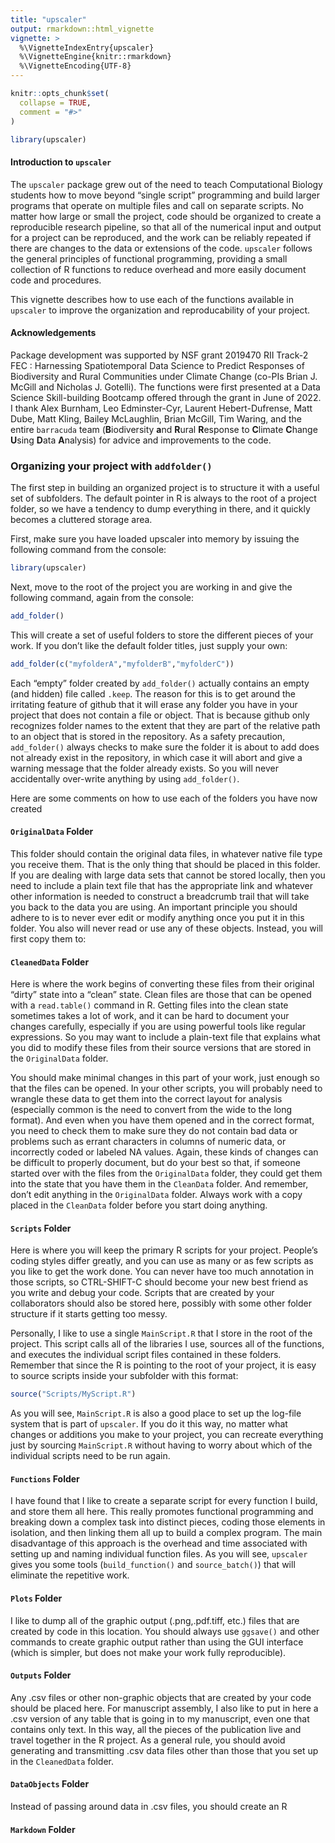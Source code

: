 ```yaml
---
title: "upscaler"
output: rmarkdown::html_vignette
vignette: >
  %\VignetteIndexEntry{upscaler}
  %\VignetteEngine{knitr::rmarkdown}
  %\VignetteEncoding{UTF-8}
---
```


```r
knitr::opts_chunk$set(
  collapse = TRUE,
  comment = "#>"
)
```

```r
library(upscaler)
```

#### Introduction to `upscaler`
The `upscaler` package grew out of the need to teach Computational Biology students how to move beyond "single script" programming and build larger programs that operate on multiple files and call on separate scripts. No matter how large or small the project, code should be organized to create a reproducible research pipeline, so that all of the numerical input and output for a project can be reproduced, and the work can be reliably repeated if there are changes to the data or extensions of the code. `upscaler` follows the general principles of functional programming, providing a small collection of R functions to reduce overhead and more easily document code and procedures. 

This vignette describes how to use each of the functions available in `upscaler` to improve the organization and reproducability of your project. 

#### Acknowledgements
Package development was supported by NSF grant 2019470 RII Track-2 FEC : Harnessing Spatiotemporal Data Science to Predict Responses of Biodiversity and Rural Communities under Climate Change (co-PIs Brian J. McGill and Nicholas J. Gotelli). The functions were first presented at a Data Science Skill-building Bootcamp offered through the grant in June of 2022. I thank Alex Burnham, Leo Edminster-Cyr, Laurent Hebert-Dufrense, Matt Dube, Matt Kling, Bailey McLaughlin, Brian McGill, Tim Waring, and the entire `barracuda` team (**B**iodiversity **a**nd **R**ural **R**esponse to **C**limate **C**hange **U**sing **D**ata **A**nalysis) for advice and improvements to the code.

### Organizing your project with `addfolder()`

The first step in building an organized project is to structure it with a useful set of subfolders. The default pointer in R is always to the root of a project folder, so we have a tendency to dump everything in there, and it quickly becomes a cluttered storage area. 

First, make sure you have loaded upscaler into memory by issuing the following command from the console:

```r
library(upscaler)
```

Next, move to the root of the project you are working in and give the following command, again from the console:

```r
add_folder()
```
This will create a set of useful folders to store the different pieces of your work. If you don't like the default folder titles, just supply your own:

```r
add_folder(c("myfolderA","myfolderB","myfolderC"))

```

Each "empty" folder created by `add_folder()` actually contains an empty (and hidden) file called `.keep`. The reason for this is to get around the irritating feature of github that it will erase any folder you have in your project that does not contain a file or object. That is because github only recognizes folder names to the extent that they are part of the relative path to an object that is stored in the repository. As a safety precaution, `add_folder()` always checks to make sure the folder it is about to add does not already exist in the repository, in which case it will abort and give a warning message that the folder already exists. So you will never accidentally over-write anything by using `add_folder()`.

Here are some comments on how to use each of the folders you have now created

#### `OriginalData` Folder

This folder should contain the original data files, in whatever native file type you receive them. That is the only thing that should be placed in this folder. If you are dealing with large data sets that cannot be stored locally, then you need to include a plain text file that has the appropriate link and whatever other information is needed to construct a breadcrumb trail that will take you back to the data you are using. An important principle you should adhere to is to never ever edit or modify anything once you put it in this folder. You also will never read or use any of these objects. Instead, you will first copy them to:

#### `CleanedData` Folder

Here is where the work begins of converting these files from their original "dirty" state into a "clean" state. Clean files are those that can be opened with a `read.table()` command in R. Getting files into the clean state sometimes takes a lot of work, and it can be hard to document your changes carefully, especially if you are using powerful tools like regular expressions. So you may want to include a plain-text file that explains what you did to modify these files from their source versions that are stored in the `OriginalData` folder.

You should make minimal changes in this part of your work, just enough so that the files can be opened. In your other scripts, you will probably need to wrangle these data to get them into the correct layout for analysis (especially common is the need to convert from the wide to the long format). And even when you have them opened and in the correct format, you need to check them to make sure they do not contain bad data or problems such as errant characters in columns of numeric data, or incorrectly coded or labeled NA values. Again, these kinds of changes can be difficult to properly document, but do your best so that, if someone started over with the files from the `OriginalData` folder, they could get them into the state that you have them in the `CleanData` folder. And remember, don't edit anything in the `OriginalData` folder. Always work with a copy placed in the `CleanData` folder before you start doing anything. 

#### `Scripts` Folder

Here is where you will keep the primary R scripts for your project. People's coding styles differ greatly, and you can use as many or as few scripts as you like to get the work done. You can never have too much annotation in those scripts, so CTRL-SHIFT-C should become your new best friend as you write and debug your code. Scripts that are created by your collaborators should also be stored here, possibly with some other folder structure if it starts getting too messy. 

Personally, I like to use a single `MainScript.R` that I store in the root of the project. This script calls all of the libraries I use, sources all of the functions, and executes the individual script files contained in these folders. Remember that since the R is pointing to the root of your project, it is easy to source scripts inside your subfolder with this format:

```r
source("Scripts/MyScript.R")
```

As you will see, `MainScript.R` is also a good place to set up the log-file system that is part of `upscaler`. If you do it this way, no matter what changes or additions you make to your project, you can recreate everything just by sourcing `MainScript.R` without having to worry about which of the individual scripts need to be run again.

#### `Functions` Folder

I have found that I like to create a separate script for every function I build, and store them all here. This really promotes functional programming and breaking down a complex task into distinct pieces, coding those elements in isolation, and then linking them all up to build a complex program. The main disadvantage of this approach is the overhead and time associated with setting up and naming individual function files. As you will see, `upscaler` gives you some tools (`build_function()` and `source_batch()`) that will eliminate the repetitive work.

#### `Plots` Folder

I like to dump all of the graphic output (.png,.pdf.tiff, etc.) files that are created by code in this location. You should always use `ggsave()` and other commands to create graphic output rather than using the GUI interface (which is simpler, but does not make your work fully reproducible). 

#### `Outputs` Folder

Any .csv files or other non-graphic objects that are created by your code should be placed here. For manuscript assembly, I also like to put in here a .csv version of any table that is going in to my manuscript, even one that contains only text. In this way, all the pieces of the publication live and travel together in the R project. As a general rule, you should avoid generating and transmitting .csv data files other than those that you set up in the `CleanedData` folder.

#### `DataObjects` Folder
 Instead of passing around data in .csv files, you should create an R 


#### `Markdown` Folder
